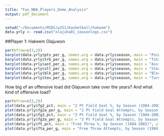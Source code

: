 ```yaml
---
title: "Fav_NBA_Players_Demo_Analysis"
output: pdf_document
---
```

```r
setwd("~/Documents/MIDS/w251/basketball/hakeem")
data.yrly <- read.csv("olajuha01_seasonlogs.csv")
```

##Player 1: Hakeem Olajuwon

```r
par(mfrow=c(3,2))
barplot(data.yrly$pts_per_g, names.arg = data.yrly$season, main = "Points per Game, by Season", xlab = "Season", ylab = "Points", col="red")
barplot(data.yrly$trb_per_g, names.arg = data.yrly$season, main = "Total Rebounds per Game, by Season", xlab = "Season", ylab = "Rebounds", col="gray")
barplot(data.yrly$ast_per_g, names.arg = data.yrly$season, main = "Assists per Game, by Season", xlab = "Season", ylab = "Assists", col="blue")
barplot(data.yrly$stl_per_g, names.arg = data.yrly$season, main = "Steals per Game, by Season", xlab = "Season", ylab = "Steals", col="green")
barplot(data.yrly$blk_per_g, names.arg = data.yrly$season, main = "Blocks per Game, by Season", xlab = "Season", ylab = "Blocks", col="orange")
barplot(data.yrly$tov_per_g, names.arg = data.yrly$season, main = "Turnovers per Game, by Season", xlab = "Season", ylab = "Turnovers", col="purple")
```

How big of an offensive load did Olajuwon take over the years? And what kind of offensive load?

```r
par(mfrow=c(3,2))
plot(data.yrly$fg2_pct, main = "2 Pt Field Goal %, by Season (1984-2002)", ylab = "2 Pt FG %", cex=.6, col='blue', pch=19)
plot(data.yrly$fg2a_per_g, main = "2 Pt Field Goal Attempts, by Season (1984-2002)", ylab = "2 PtFGA", cex=.6, col='lightblue', pch=19)
plot(data.yrly$fg3_pct, main = "3 Pt Field Goal %, by Season (1984-2002)", ylab = "3 Pt FG %", cex=.6, col='red', pch=19)
plot(data.yrly$fg3a_per_g, main = "3 Pt Field Goal Attempts, by Season (1984-2002)", ylab = "3 Pt FGA", cex=.6, col='orange', pch=19)
plot(data.yrly$ft_pct, main = "Free Throw %, by Season (1984-2002)", ylab = "FG %", cex=.6, col='darkgreen', pch=19)
plot(data.yrly$fta_per_g, main = "Free Throw Attempts, by Season (1984-2002)", ylab = "FTA", cex=.6, col='lightgreen', pch=19)
```
